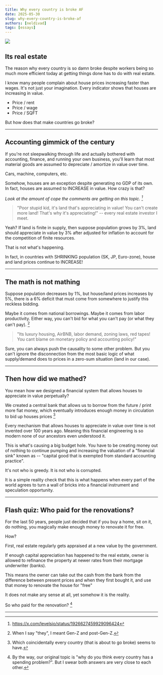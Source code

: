 ```yaml
---
title: Why every country is broke AF
date: 2025-05-30
slug: why-every-country-is-broke-af
authors: [neldivad]
tags: [essays]
---
```


![](civchan-noway.jpeg)

<!--truncate-->

## Its real estate 

The reason why every country is so damn broke despite workers being so much more efficient today at getting things done has to do with real estate. 

I know many people complain about house prices increasing faster than wages. It's not just your imagination. Every indicator shows that houses are increasing in value. 

- Price / rent 
- Price / wage 
- Price / SQFT 

But how does that make countries go broke?

---

## Accounting gimmick of the century

If you're not sleepwalking through life and actually bothered with accounting, finance, and running your own business, you'll learn that most material goods are assumed to depreciate / amortize in value over time. 

Cars, machine, computers, etc. 

Somehow, houses are an exception despite generating no GDP of its own. In fact, houses are assumed to INCREASE in value. How crazy is that? 

*Look at the amount of cope the comments are getting on this topic. [^1]*

[^1]: https://x.com/levelsio/status/1926627459929096424

> "Poor stupid kid, it's land that's appreciating in value! You can't create more land! That's why it's appreciating!" -- every real estate investor I meet.

Yeah? If land is finite in supply, then suppose population grows by 3%, land should appreciate in value by 3% after adjusted for inflation to account for the competition of finite resources. 

That is not what's happening. 

In fact, in countries with SHRINKING population (SK, JP, Euro-zone), house and land prices continue to INCREASE! 

---

## The math is not mathing

Suppose population decreases by 1%, but house/land prices increases by 5%, there is a 6% deficit that must come from somewhere to justify this reckless bidding. 

Maybe it comes from national borrowings. Maybe it comes from labor productivity. Either way, you can't bid for what you can't pay (or what they can't pay). [^2] 

[^2]: When I say "they", I meant Gen-Z and post-Gen-Z.

> "Its luxury housing, AirBNB, labor demand, zoning laws, red tapes! You cant blame on monetary policy and accounting policy!"

Sure, you can always push the causality to some other problem. But you can't ignore the disconnection from the most basic logic of what supply/demand does to prices in a zero-sum situation (land in our case). 

---
## Then how did we mathed? 

You mean how we designed a financial system that allows houses to appreciate in value perpetually?

We created a central bank that allows us to borrow from the future / print more fiat money, which eventually introduces enough money in circulation to bid up houses prices [^3] 

[^3]: Which coincidentally every country (that is about to go broke) seems to have. 

Every mechanism that allows houses to appreciate in value over time is not invented over 100 years ago. Meaning this financial engineering is so modern none of our ancestors even understood it. 

This is what's causing a big budget hole. You have to be creating money out of nothing to continue pumping and increasing the valuation of a "financial sink" known as -- "capital good that is exempted from standard accounting practice". 

It's not who is greedy. It is not who is corrupted. 

It is a simple reality check that this is what happens when every part of the world agrees to turn a wall of bricks into a financial instrument and speculation opportunity. 

---

## Flash quiz: Who paid for the renovations? 
For the last 50 years, people just decided that if you buy a home, sit on it, do nothing, you magically make enough money to renovate it for free. 

How? 

First, real estate regularly gets appraised at a new value by the government. 

If enough capital appreciation has happened to the real estate, owner is allowed to refinance the property at newer rates from their mortgage underwriter (banks). 

This means the owner can take out the cash from the bank from the difference between present prices and when they first bought it, and use that money to renovate the house for "free"

It does not make any sense at all, yet somehow it is the reality. 

So who paid for the renovation? [^4]

[^4]: By the way, our original topic is "why do you think every country has a spending problem?". But I swear both answers are very close to each other.

---